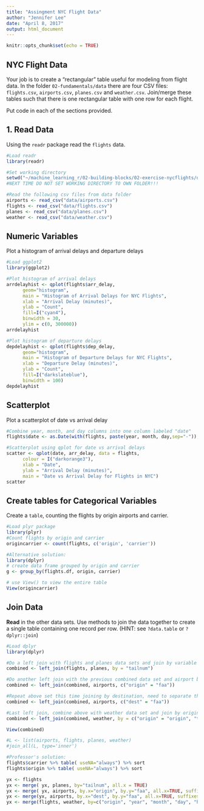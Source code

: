 ```yaml
---
title: "Assingment NYC Flight Data"
author: "Jennifer Lee"
date: "April 8, 2017"
output: html_document
---
```


```r
knitr::opts_chunk$set(echo = TRUE)
```

## NYC Flight Data

Your job is to create a "rectangular" table useful for modeling from flight data. 
In the folder `02-fundamentals/data` there are four CSV files: `flights.csv`, 
`airports.csv`, `planes.csv` and `weather.csv`.  Join/merge these tables such 
that there is one rectangular table with one row for each flight. 


Put code in each of the sections provided.

## 1. Read Data

Using the `readr` package read the `flights` data.

```r
#Load readr
library(readr)

#Set working directory
setwd("~/machine_learning_r/02-building-blocks/02-exercise-nycflights/data")
#NEXT TIME DO NOT SET WORKING DIRECTORY TO OWN FOLDER!!!

#Read the following csv files from data folder
airports <- read_csv("data/airports.csv")
flights <- read_csv("data/flights.csv")
planes <- read_csv("data/planes.csv")
weather <- read_csv("data/weather.csv")
```

## Numeric Variables  

Plot a histogram of arrival delays and departure delays 

```r
#Load ggplot2
library(ggplot2)

#Plot histogram of arrival delays
arrdelayhist <- qplot(flights$arr_delay,
      geom="histogram",
      main = "Histogram of Arrival Delays for NYC Flights",
      xlab = "Arrival Delay (minutes)",
      ylab = "Count",
      fill=I("cyan4"),
      binwidth = 30,
      ylim = c(0, 300000))
arrdelayhist

#Plot histogram of departure delays
depdelayhist <- qplot(flights$dep_delay,
      geom="histogram",
      main = "Histogram of Departure Delays for NYC Flights",
      xlab = "Departure Delay (minutes)",
      ylab = "Count",
      fill=I("darkslateblue"),
      binwidth = 100)
depdelayhist
```

## Scatterplot

Plot a scatterplot of date vs arrival delay 

```r
#Combine year, month, and day columns into one column labeled "date"
flights$date <- as.Date(with(flights, paste(year, month, day,sep="-")), "%Y-%m-%d")

#Scatterplot using qplot for date vs arrival delays
scatter <- qplot(date, arr_delay, data = flights, 
      colour = I("darkorange3"),
      xlab = "Date",
      ylab = "Arrival Delay (minutes)",
      main = "Date vs Arrival Delay for Flights in NYC")
scatter
```



## Create tables for Categorical Variables

Create a `table`, counting the flights by origin airports and carrier.

```r
#Load plyr package
library(plyr)
#Count flights by origin and carrier
origincarrier <- count(flights, c('origin', 'carrier'))

#Alternative solution:
library(dplyr)
# create data frame grouped by origin and carrier
g <- group_by(flights.df, origin, carrier)

# use View() to view the entire table
View(origincarrier)

```


## Join Data

**Read** in the other data sets. Use methods to join the data together to create a single table containing one record per row.  (HINT: see `?data.table` or `?dplyr::join`)

```r
#Load dplyr
library(dplyr)

#Do a left join with flights and planes data sets and join by variable tailnum
combined <- left_join(flights, planes, by = "tailnum")

#Do another left join with the previous combined data set and airport by variable origin
combined <- left_join(combined, airports, c("origin" = "faa"))

#Repeat above set this time joining by destination, need to separate this because it has to be an OR join not AND
combined <- left_join(combined, airports, c("dest" = "faa"))

#Last left join, combine above with weather data set and join by origin AND date
combined <- left_join(combined, weather, by = c("origin" = "origin", "time_hour" = "time_hour"))

View(combined)

#L <- list(airports, flights, planes, weather)
#join_all(L, type='inner')

#Professor's solution:
flights$carrier %>% table( useNA="always") %>% sort
flights$origin %>% table( useNA="always") %>% sort

yx <- flights
yx <- merge( yx, planes, by="tailnum", all.x = TRUE)
yx <- merge( yx, airports, by.x="origin", by.y="faa", all.x=TRUE, suffixes=c("",".origin") ) #suffix adds a suffix to end of column name, don't want to replace the first part of the column name so leave that argument blank (i.e., "")
yx <- merge(yx, airports, by.x="dest", by.y="faa", all.x=TRUE, suffixes=c("", ".dest"))
yx <- merge(flights, weather, by=c("origin", "year", "month", "day", "hour"), all.x=TRUE, suffixes=c('',".weather"))

```



